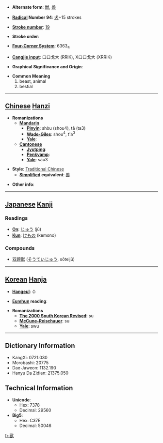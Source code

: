 * '''Alternate form''': [[獣]], [[兽]]

* '''[[Wiktionary:Chinese radical index| Radical]] Number 94''': [[Wiktionary:Chinese radical index 犬|犬]]+15 strokes

* '''[[Wiktionary:Chinese total strokes index|Stroke number]]''': [[Wiktionary:Chinese total strokes index 19|19]]

* '''Stroke order''': 

* '''[[Wiktionary:Chinese four corner index|Four-Corner System]]''': 6363<sub>4</sub>

* '''[[Wiktionary:Chinese Cangjie index|Cangjie input]]''': 口口戈大 (RRIK), X口口戈大 (XRRIK)

* '''Graphical Significance and Origin''': 

* '''Common Meaning'''
*#beast, animal
*# bestial


----

== [[Chinese]] [[Hanzi]] ==

* '''Romanizations'''
** '''[[Mandarin]]'''
*** '''[[Pinyin]]''': shòu (shou4), tǎ (ta3)
*** '''[[Wade-Giles]]''': shou<sup>4</sup>, t'a<sup>3</sup>
*** '''[[Yale]]''': 
** '''[[Cantonese]]'''
*** '''[[Jyutping]]''':
*** '''[[Penkyamp]]''': 
*** '''[[Yale]]''': sau3

* '''Style''': [[Traditional Chinese]] 
** '''[[Simplified Chinese|Simplified]] equivalent''': [[兽]]

* '''Other info''': 

----

== [[Japanese]] [[Kanji]] ==

===Readings===
* '''[[On]]''': [[じゅう]] (jū)
* '''[[Kun]]''': [[けもの]] (kemono)
===Compounds===
*[[双蹄獸]] ([[そうていじゅう]], sōteijū)
----

== [[Korean]] [[Hanja]] ==

* '''[[Hangeul]]''': 수

* '''[[Eumhun]] reading''': 

* '''Romanizations'''
** '''[[The 2000 South Korean Revised Romanization|The 2000 South Korean Revised]]''': su
** '''[[McCune-Reischauer]]''': su
** '''[[Yale]]''': swu

----

== Dictionary Information ==

* KangXi: 0721.030
* Morobashi: 20775
* Dae Jaweon: 1132.190
* Hanyu Da Zidian: 21375.050

== Technical Information ==

* '''Unicode''':
** Hex: 7378
** Decimal: 29560
* '''Big5''':
** Hex: C37E
** Decimal: 50046

[[fr:獸]]